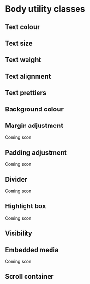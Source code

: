 
# Body utility classes

## Text colour
<Story id="components-body-utilities--text-color-utils" />

## Text size
<Story id="components-body-utilities--text-size-utils" />

## Text weight
<Story id="components-body-utilities--text-weight-utils" />

## Text alignment
<Story id="components-body-utilities--text-align-utils" />

## Text prettiers
<Story id="components-body-utilities--text-pretty-utils" />

## Background colour
<Story id="components-body-utilities--background-colour-utils" />

## Margin adjustment

Coming soon

## Padding adjustment

Coming soon

## Divider

Coming soon

## Highlight box

Coming soon

## Visibility
<Story id="components-body-utilities--visibility-utils" />

## Embedded media

Coming soon

## Scroll container
<Story id="components-body-utilities--scroll-container-utils" />
